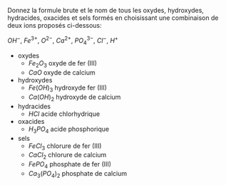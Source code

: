 ::: {.Exercise data-latex=""}

Donnez la formule brute et le nom de tous les oxydes, hydroxydes, hydracides, oxacides et sels formés en choisissant une combinaison de deux ions proposés ci-dessous:

$OH^-$, $Fe^{3+}$, $O^{2-}$, $Ca^{2+}$, $PO_4^{3-}$, $Cl^-$, $H^+$

:::

::: {.Answer data-latex=""}

- oxydes
    - $Fe_2O_3$ oxyde de fer (III)
    - $CaO$ oxyde de calcium
- hydroxydes
    - $Fe(OH)_3$ hydroxyde fer (III)
    - $Ca(OH)_2$ hydroxyde de calcium
- hydracides
    - $HCl$ acide chlorhydrique
- oxacides
    - $H_3PO_4$ acide phosphorique
- sels
    - $FeCl_3$ chlorure de fer (III)
    - $CaCl_2$ chlorure de calcium
    - $FePO_4$ phosphate de fer (III)
    - $Ca_3(PO_4)_2$ phosphate de calcium

:::

